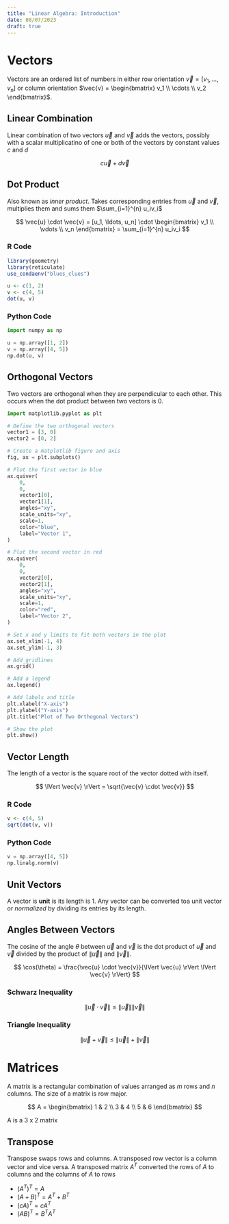```yaml
---
title: "Linear Algebra: Introduction"
date: 08/07/2023
draft: true
---
```


# Vectors

Vectors are an ordered list of numbers in either row orientation $\vec{v} = [v_1, \ldots, v_n]$ or column orientation $\vec{v} = \begin{bmatrix} v_1 \\ \cdots \\ v_2 \end{bmatrix}$.

## Linear Combination

Linear combination of two vectors $\vec{u}$ and $\vec{v}$ adds the vectors, possibly with a scalar multiplicatino of one or both of the vectors by constant values $c$ and $d$

$$
c\vec{u} + d\vec{v}
$$

## Dot Product

Also known as *inner product*. Takes corresponding entries from $\vec{u}$ and $\vec{v}$, multiplies them and sums them $\sum_{i=1}^{n} u_iv_i$

$$
\vec{u} \cdot \vec{v} = [u_1, \ldots, u_n] \cdot \begin{bmatrix} v_1 \\ \vdots \\ v_n \end{bmatrix} = \sum_{i=1}^{n} u_iv_i
$$

### R Code

```r
library(geometry)
library(reticulate)
use_condaenv("blues_clues")

u <- c(1, 2)
v <- c(4, 5)
dot(u, v)
```

### Python Code

```python
import numpy as np

u = np.array([1, 2])
v = np.array([4, 5])
np.dot(u, v)
```

## Orthogonal Vectors

Two vectors are orthogonal when they are perpendicular to each other. This occurs when the dot product between two vectors is 0.

```python
import matplotlib.pyplot as plt

# Define the two orthogonal vectors
vector1 = [3, 0]
vector2 = [0, 2]

# Create a matplotlib figure and axis
fig, ax = plt.subplots()

# Plot the first vector in blue
ax.quiver(
    0,
    0,
    vector1[0],
    vector1[1],
    angles="xy",
    scale_units="xy",
    scale=1,
    color="blue",
    label="Vector 1",
)

# Plot the second vector in red
ax.quiver(
    0,
    0,
    vector2[0],
    vector2[1],
    angles="xy",
    scale_units="xy",
    scale=1,
    color="red",
    label="Vector 2",
)

# Set x and y limits to fit both vectors in the plot
ax.set_xlim(-1, 4)
ax.set_ylim(-1, 3)

# Add gridlines
ax.grid()

# Add a legend
ax.legend()

# Add labels and title
plt.xlabel("X-axis")
plt.ylabel("Y-axis")
plt.title("Plot of Two Orthogonal Vectors")

# Show the plot
plt.show()
```

## Vector Length

The length of a vector is the square root of the vector dotted with itself.

$$
\lVert \vec{v} \rVert = \sqrt{\vec{v} \cdot \vec{v}}
$$

### R Code

```r
v <- c(4, 5)
sqrt(dot(v, v))
```

### Python Code

```python
v = np.array([4, 5])
np.linalg.norm(v)
```

## Unit Vectors

A vector is **unit** is its length is 1. Any vector can be converted toa  unit vector or *normalized* by dividing its entries by its length.

## Angles Between Vectors

The cosine of the angle $\theta$ between $\vec{u}$ and $\vec{v}$ is the dot product of $\vec{u}$ and $\vec{v}$ divided by the product of $\lVert \vec{u} \rVert$ and $\lVert \vec{v} \rVert$.

$$
\cos(\theta) = \frac{\vec{u} \cdot \vec{v}}{\lVert \vec{u} \rVert \lVert \vec{v} \rVert}
$$

### Schwarz Inequality

$$
\lVert \vec{u} \cdot \vec{v} \rVert \leq \lVert \vec{u} \rVert \lVert \vec{v} \rVert
$$

### Triangle Inequality

$$
\lVert \vec{u} + \vec{v} \rVert \leq \lVert \vec{u} \rVert + \lVert \vec{v} \rVert
$$

# Matrices

A matrix is a rectangular combination of values arranged as $m$ rows and $n$ columns. The size of a matrix is row major.

$$
A = \begin{bmatrix}
1 & 2 \\
3 & 4 \\
5 & 6
\end{bmatrix}
$$

A is a 3 x 2 matrix

## Transpose

Transpose swaps rows and columns. A transposed row vector is a column vector and vice versa. A transposed matrix $A^T$ converted the rows of $A$ to columns and the columns of $A$ to rows

-   $(A^T)^T = A$
-   $(A + B)^T = A^T + B^T$
-   $(cA)^T = cA^T$
-   $(AB)^T = B^TA^T$